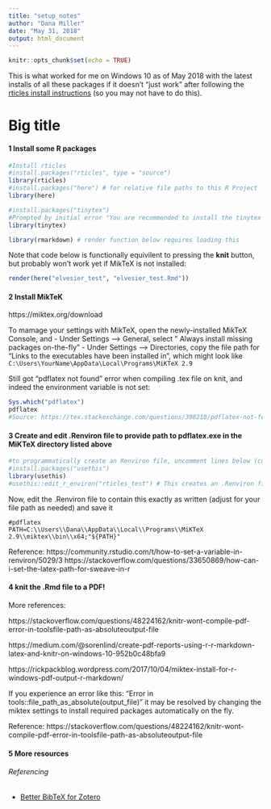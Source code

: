 ```yaml
---
title: "setup_notes"
author: "Dana Miller"
date: "May 31, 2018"
output: html_document
---
```


```r
knitr::opts_chunk$set(echo = TRUE)
```

This is what worked for me on Windows 10 as of May 2018 with the latest installs of all these packages if it doesn't "just work" after following the [rticles install instructions](https://github.com/rstudio/rticles) (so you may not have to do this). 

# Big title

#### 1 Install some R packages
```r
#Install rticles
#install.packages("rticles", type = "source")
library(rticles)
#install.packages("here") # for relative file paths to this R Project
library(here)

#install.packages("tinytex") 
#Prompted by initial error "You are recommended to install the tinytex package to build PDF.FALSE Error: Failed to compile elvesier_test.tex."
library(tinytex)

library(rmarkdown) # render function below requires loading this
```

Note that code below is functionally equivilent to pressing the **knit** button, but probably won't work yet if MikTeX is not installed:

```r
render(here("elvesier_test", "elvesier_test.Rmd"))
```


#### 2 Install MikTeK

https://miktex.org/download

To mamage your settings with MikTeX, open the newly-installed MikTeX Console, and 
    - Under Settings --> General, select " Always install missing packages on-the-fly"
    - Under Settings --> Directories, copy the file path for "Links to the executables have been installed in", which might look like `C:\Users\YourName\AppData\Local\Programs\MiKTeX 2.9`

Still got "pdflatex not found" error when compiling .tex file on knit, and indeed the environment variable is not set:

```r
Sys.which("pdflatex")
pdflatex 
#Source: https://tex.stackexchange.com/questions/398218/pdflatex-not-found-windows
```

#### 3 Create and edit .Renviron file to provide path to pdflatex.exe in the MiKTeX directory listed above
```r
#to programmatically create an Renviron file, uncomment lines below (commented out for knit)
#install.packages("usethis")
library(usethis)
#usethis::edit_r_environ("rticles_test") # This creates an .Renviron file
```

Now, edit the .Renviron file to contain this exactly as written (adjust for your file path as needed) and save it
```
#pdflatex
PATH=C:\\Users\\Dana\\AppData\\Local\\Programs\\MiKTeX 2.9\\miktex\\bin\\x64;"${PATH}"
```

Reference: https://community.rstudio.com/t/how-to-set-a-variable-in-renviron/5029/3
https://stackoverflow.com/questions/33650869/how-can-i-set-the-latex-path-for-sweave-in-r 

#### 4 knit the .Rmd file to a PDF!

More references: 

https://stackoverflow.com/questions/48224162/knitr-wont-compile-pdf-error-in-toolsfile-path-as-absoluteoutput-file


https://medium.com/@sorenlind/create-pdf-reports-using-r-r-markdown-latex-and-knitr-on-windows-10-952b0c48bfa9

https://rickpackblog.wordpress.com/2017/10/04/miktex-install-for-r-windows-pdf-output-r-markdown/

If you experience an error like this:
"Error in tools::file_path_as_absolute(output_file)"
it may be resolved by changing the miktex settings to install required packages automatically on the fly.

Reference:  https://stackoverflow.com/questions/48224162/knitr-wont-compile-pdf-error-in-toolsfile-path-as-absoluteoutput-file

#### 5 More resources
###### Referencing
- [Better BibTeX for Zotero](https://retorque.re/zotero-better-bibtex/installation/)
